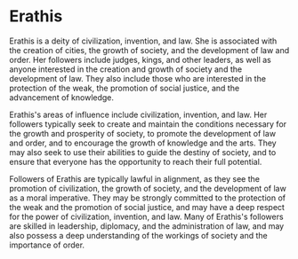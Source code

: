 # Erathis

Erathis is a deity of civilization, invention, and law. She is associated with
the creation of cities, the growth of society, and the development of law and
order. Her followers include judges, kings, and other leaders, as well as anyone
interested in the creation and growth of society and the development of law.
They also include those who are interested in the protection of the weak, the
promotion of social justice, and the advancement of knowledge.

Erathis's areas of influence include civilization, invention, and law. Her
followers typically seek to create and maintain the conditions necessary for the
growth and prosperity of society, to promote the development of law and order,
and to encourage the growth of knowledge and the arts. They may also seek to use
their abilities to guide the destiny of society, and to ensure that everyone has
the opportunity to reach their full potential.

Followers of Erathis are typically lawful in alignment, as they see the
promotion of civilization, the growth of society, and the development of law as
a moral imperative. They may be strongly committed to the protection of the weak
and the promotion of social justice, and may have a deep respect for the power
of civilization, invention, and law. Many of Erathis's followers are skilled in
leadership, diplomacy, and the administration of law, and may also possess a
deep understanding of the workings of society and the importance of order.
